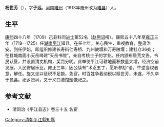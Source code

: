 {{Otheruses|other=名为楊世芳的其他人物|楊世芳}}

'''杨世芳'''（{{bd|？||？}}），字'''子远'''。[[河南|河南]][[睢州|睢州]]（1913年废州改为[[睢县|睢县]]）人。

== 生平 ==
[[康熙|康熙]]四十八年（1709）己丑科同[[进士|进士]]第52名（[[赵熊诏|赵熊诏]]榜）。康熙五十八年至[[雍正|雍正]]三年（1719--1725）任[[湖南|湖南]][[平江|平江]]知县。在任七年，关心民生，重视教育，整肃治安。到任伊始，即组织修建长寿街仁寿桥、九州陂堰和万寿陂堰；建社仓36处；在县城南面小天岳峰建“天岳书院”，亲自考核士子的学业。任内颁布垦荒文告，令民认垦，并设置清丈机构，奖罚分明。此举使平江可耕地面积数量大增，经济空前发展，人民安居乐业。雍正三年，因公牍有“术乏五丁，愿听参劾”语，忤逆当权者意，解任。旋又坐以征税不足额，免官。时百姓争着纳税以赎世芳，未遂，不久卒于邑县。祀乡贤祠，又于义口漕馆塑像祀之。

==参考文献==
*清同治《平江县志》卷三十五 名宦

{{康熙四十八年己丑科殿試金榜}}

{{Authority control}}

{{DEFAULTSORT:Yang杨}}

[[Category:清朝平江縣知縣|Category:清朝平江縣知縣]]